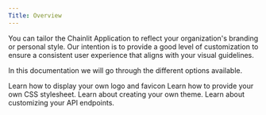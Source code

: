 ```yaml
---
Title: Overview
---
```


You can tailor the Chainlit Application to reflect your organization's branding or personal style. Our intention is to provide a good level of customization to ensure a consistent user experience that aligns with your visual guidelines.

In this documentation we will go through the different options available.

<CardGroup cols={2}>
  <Card
    title="Custom Logo and Favicon"
    icon="image"
    color="#ea5a0c"
    href="/concepts/customization/custom-logo-and-favicon"
  >
    Learn how to display your own logo and favicon
  </Card>
  <Card
    title="Custom CSS"
    icon="paint-roller"
    color="#0285c7"
    href="/concepts/customization/custom-css"
  >
    Learn how to provide your own CSS stylesheet.
  </Card>
  <Card
    title="Theme"
    icon="palette"
    color="#16a34a"
    href="/concepts/customization/theme"
  >
    Learn about creating your own theme.
  </Card>
  <Card
    title="API Endpoints"
    icon="phone"
    color="#dc2626"
    href="/concepts/customization/custom-endpoint"
  >
    Learn about customizing your API endpoints.
  </Card>
</CardGroup>

